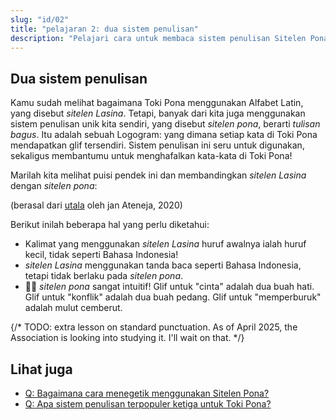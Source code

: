 ---
slug: "id/02"
title: "pelajaran 2: dua sistem penulisan"
description: "Pelajari cara untuk membaca sistem penulisan Sitelen Pona!"
---


## Dua sistem penulisan

Kamu sudah melihat bagaimana Toki Pona menggunakan Alfabet Latin, yang disebut _sitelen Lasina_. Tetapi, banyak dari kita juga menggunakan sistem penulisan unik kita sendiri, yang disebut _sitelen pona_, berarti _tulisan bagus_. Itu adalah sebuah Logogram: yang dimana setiap kata di Toki Pona mendapatkan glif tersendiri. Sistem penulisan ini seru untuk digunakan, sekaligus membantumu untuk menghafalkan kata-kata di Toki Pona!

Marilah kita melihat puisi pendek ini dan membandingkan _sitelen Lasina_ dengan _sitelen pona_:

<Tabbed id="1">
  <Row sl="sina olin e utala." m="Kamu cinta konflik." />
  <Row sl="taso sina sona ala:" m="Tetapi kamu tidak paham." />
  <Row sl="utala li ike e sina." m="Konflik itu memperburukmu." />
</Tabbed>

(berasal dari [utala](https://utala.pona.la/toki-musi-lili/#utala) oleh jan Ateneja, 2020)  

Berikut inilah beberapa hal yang perlu diketahui:

- Kalimat yang menggunakan _sitelen Lasina_ huruf awalnya ialah huruf kecil, tidak seperti Bahasa Indonesia!
- _sitelen Lasina_ menggunakan tanda baca seperti Bahasa Indonesia, tetapi tidak berlaku pada _sitelen pona_.
- 󱥠󱥔 _sitelen pona_ sangat intuitif! Glif untuk "cinta" adalah dua buah hati. Glif untuk "konflik" adalah dua buah pedang. Glif untuk "memperburuk" adalah mulut cemberut.

{/* TODO: extra lesson on standard punctuation. As of April 2025, the Association is looking into studying it. I'll wait on that. */}

## Lihat juga
* [Q: Bagaimana cara menegetik menggunakan Sitelen Pona?](id/fonts/)
* [Q: Apa sistem penulisan terpopuler ketiga untuk Toki Pona?](id/sitelen-sitelen/)